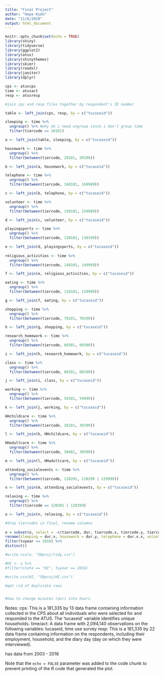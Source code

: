 ```yaml
---
title: "Final Project"
author: "Hope Kudo"
date: "11/6/2020"
output: html_document
---
```


```r
knitr::opts_chunk$set(echo = TRUE)
library(shiny)
library(tidyverse)
library(ggplot2)
library(atus)
library(shinythemes)
library(skimr)
library(readxl)
library(janitor)
library(dplyr)
```

```r
cps <- atuscps
time <- atusact
resp <- atusresp

#join cpc and resp files together by respondent's ID number

table <- left_join(cps, resp, by = c("tucaseid")) 

sleeping <- time %>%
  ungroup() %>% #why do i need ungroup since i don't group time
  filter(tiercode == 10101)

a <- left_join(table, sleeping, by = c("tucaseid"))

housework <- time %>%
  ungroup() %>% 
  filter(between(tiercode, 20101, 20199))

b <- left_join(a, housework, by = c("tucaseid"))

telephone <- time %>%
  ungroup() %>% 
  filter(between(tiercode, 160101, 169989))

c <- left_join(b, telephone, by = c("tucaseid"))

volunteer <- time %>%
  ungroup() %>% 
  filter(between(tiercode, 150101, 159989))

d <- left_join(c, volunteer, by = c("tucaseid"))

playingsports <- time %>%
  ungroup() %>% 
  filter(between(tiercode, 130101, 130199))

e <- left_join(d, playingsports, by = c("tucaseid"))
  
religious_activities <- time %>%
  ungroup() %>% 
  filter(between(tiercode, 140101, 149999))

f <- left_join(e, religious_activities, by = c("tucaseid"))

eating <- time %>%
  ungroup() %>% 
  filter(between(tiercode, 110101, 119999))

g <- left_join(f, eating, by = c("tucaseid"))

shopping <- time %>%
  ungroup() %>% 
  filter(between(tiercode, 70101, 70199))

h <- left_join(g, shopping, by = c("tucaseid"))

research_homework <- time %>%
  ungroup() %>% 
  filter(between(tiercode, 60301, 60399))

i <- left_join(h, research_homework, by = c("tucaseid"))

class <- time %>%
  ungroup() %>% 
  filter(between(tiercode, 60101, 60199))

j <- left_join(i, class, by = c("tucaseid"))

working <- time %>%
  ungroup() %>% 
  filter(between(tiercode, 50101, 59999))

k <- left_join(j, working, by = c("tucaseid"))

HHchildcare <- time %>%
  ungroup() %>% 
  filter(between(tiercode, 30101, 30399))

l <- left_join(k, HHchildcare, by = c("tucaseid"))

HHadultcare <- time %>%
  ungroup() %>% 
  filter(between(tiercode, 30401, 30599))

m <- left_join(l, HHadultcare, by = c("tucaseid"))

attending_socialevents <- time %>%
  ungroup() %>% 
  filter(between(tiercode, 120201, 120299 | 129999))

n <- left_join(m, attending_socialevents, by = c("tucaseid"))

relaxing <- time %>%
  ungroup() %>% 
  filter(tiercode == 120301 | 120399)

o <- left_join(n, relaxing, by = c("tucaseid")) 

#drop tiercodes in final, rename columns
  
o = subset(o, select = -c(tiercode, dur, tiercode.x, tiercode.y, tiercode.x.x, tiercode.y.y, tiercode.x.x.x, tiercode.y.y.y, tiercode.x.x.x.x, tiercode.y.y.y.y, tiercode.x.x.x.x.x, tiercode.y.y.y.y.y, tiercode.x.x.x.x.x.x, tiercode.y.y.y.y.y.y, tiercode.x.x.x.x.x.x.x, tiercode.y.y.y.y.y.y.y, partner_works, partnerptft, wt)) %>% 
rename(sleeping = dur.x, housework = dur.y, telephone = dur.x.x, volunteer = dur.y.y, playing_sports = dur.x.x.x, religious_activities = dur.y.y.y, eating = dur.x.x.x.x, shopping = dur.y.y.y.y, research_homework = dur.x.x.x.x.x, class = dur.y.y.y.y.y, working = dur.x.x.x.x.x.x, HHchildcare = dur.y.y.y.y.y.y, HHadultcare = dur.x.x.x.x.x.x.x, attending_socials = dur.y.y.y.y.y.y.y) %>%
filter(tuyear == 2016) %>%  
distinct()

#write.csv(o, "50proj/tidy.csv")

#HI <- o %>%
#filter(state == "HI", tuyear == 2016)

#write.csv(HI, "50proj/HI.csv")

#get rid of duplicate rows


#how to change minutes (dur) into hours


```

Notes:
cps: This is a 181,335 by 13 data frame containing information collected in the CPS about all individuals who were selected for and responded to the ATUS. The 'tucaseid' variable identifies unique households. 
time/act: A data frame with 2,094,140 observations on the following variables: tucaseid, time use survey
resp: This is a 181,335 by 22 data frame containing information on the respondents, including their employment, household, and the diary day (day on which they were interviewed).

has data from 2003 - 2016


Note that the `echo = FALSE` parameter was added to the code chunk to prevent printing of the R code that generated the plot.
